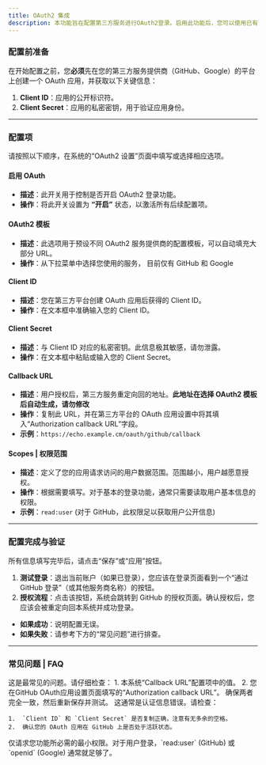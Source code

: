 ```yaml
---
title: OAuth2 集成
description: 本功能旨在配置第三方服务进行OAuth2登录。启用此功能后，您可以使用已有的第三方账户快速、安全地登录本系统，无需记忆用户名和密码。
---
```



### 配置前准备

在开始配置之前，您**必须**先在您的第三方服务提供商（GitHub、Google）的平台上创建一个 OAuth 应用，并获取以下关键信息：

1.  **Client ID**：应用的公开标识符。
2.  **Client Secret**：应用的私密密钥，用于验证应用身份。

---

### 配置项

请按照以下顺序，在系统的“OAuth2 设置”页面中填写或选择相应选项。

#### 启用 OAuth

- **描述**：此开关用于控制是否开启 OAuth2 登录功能。
- **操作**：将此开关设置为 **“开启”** 状态，以激活所有后续配置项。

#### OAuth2 模板

- **描述**：此选项用于预设不同 OAuth2 服务提供商的配置模板，可以自动填充大部分 URL。
- **操作**：从下拉菜单中选择您使用的服务， 目前仅有 GitHub 和 Google

#### Client ID

- **描述**：您在第三方平台创建 OAuth 应用后获得的 Client ID。
- **操作**：在文本框中准确输入您的 Client ID。

#### Client Secret

- **描述**：与 Client ID 对应的私密密钥。此信息极其敏感，请勿泄露。
- **操作**：在文本框中粘贴或输入您的 Client Secret。

#### Callback URL

- **描述**：用户授权后，第三方服务重定向回的地址。**此地址在选择 OAuth2 模板后自动生成，请勿修改**
- **操作**：复制此 URL，并在第三方平台的 OAuth 应用设置中将其填入“Authorization callback URL”字段。
- **示例**：`https://echo.example.cm/oauth/github/callback`

#### Scopes | 权限范围

- **描述**：定义了您的应用请求访问的用户数据范围。范围越小，用户越愿意授权。
- **操作**：根据需要填写。对于基本的登录功能，通常只需要读取用户基本信息的权限。
- **示例**：`read:user` (对于 GitHub，此权限足以获取用户公开信息)

---

### 配置完成与验证

所有信息填写完毕后，请点击“保存”或“应用”按钮。

1.  **测试登录**：退出当前账户（如果已登录），您应该在登录页面看到一个“通过 GitHub 登录”（或其他服务商名称）的按钮。
2.  **授权流程**：点击该按钮，系统会跳转到 GitHub 的授权页面。确认授权后，您应该会被重定向回本系统并成功登录。

- **如果成功**：说明配置无误。
- **如果失败**：请参考下方的“常见问题”进行排查。

---

### 常见问题 | FAQ

<Accordions type="multiple">
  <Accordion title="保存后点击登录按钮，页面跳转到GitHub，但提示“Redirect URI mismatch”（重定向URI不匹配）怎么办？">
    这是最常见的问题。请仔细检查： 1. 本系统“Callback URL”配置项中的值。 2.
    您在GitHub OAuth应用设置页面填写的“Authorization callback URL”。
    确保两者完全一致，然后重新保存并测试。
  </Accordion>

<Accordion title="授权后返回系统，提示“Invalid client”或“Authentication failed”怎么办？">
    这通常是认证信息错误。请检查：

    1.  `Client ID` 和 `Client Secret` 是否复制正确，注意有无多余的空格。
    2.  确认您的 OAuth 应用在 GitHub 上是否处于活跃状态。
</Accordion>

<Accordion title="我需要哪些 Scope 权限？">
仅请求您功能所必需的最小权限。对于用户登录，`read:user` (GitHub) 或 `openid` (Google) 通常就足够了。
</Accordion>
</Accordions>
